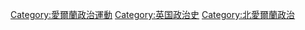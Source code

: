 [[Category:愛爾蘭政治運動|Category:愛爾蘭政治運動]]
[[Category:英国政治史|Category:英国政治史]]
[[Category:北愛爾蘭政治|Category:北愛爾蘭政治]]